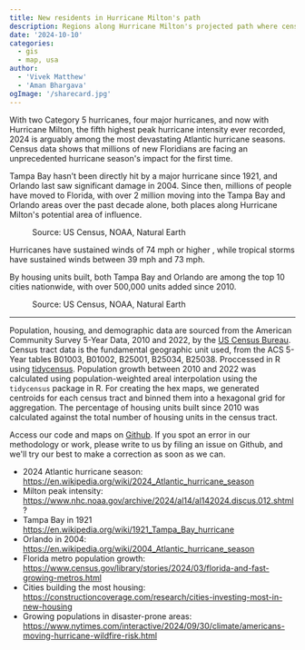 ```yaml
---
title: New residents in Hurricane Milton's path
description: Regions along Hurricane Milton's projected path where census data shows substantial increases in population and housing in the last decade
date: '2024-10-10'
categories:
  - gis
  - map, usa
author: 
  - 'Vivek Matthew'
  - 'Aman Bhargava'
ogImage: '/sharecard.jpg'
---
```


<script>import Counter from '$components/charts/LineChart.svelte'

</script>

With two Category 5 hurricanes, four major hurricanes, and now with Hurricane Milton, the fifth highest peak hurricane intensity ever recorded, 2024 is arguably among the most devastating Atlantic hurricane seasons. Census data shows that millions of new Floridians are facing an unprecedented hurricane season's impact for the first time.

Tampa Bay hasn’t been directly hit by a major hurricane since 1921, and Orlando last saw significant damage in 2004. Since then, millions of people have moved to Florida, with over 2 million moving into the Tampa Bay and Orlando areas over the past decade alone, both places along Hurricane Milton's potential area of influence.


<figure class="h-full w-full">
  <svelte:component this={MainMap}/>
  <caption>Source: US Census, NOAA, Natural Earth</caption> 
</figure>

Hurricanes have sustained <span class="highlight highlight-hurricane"> winds of 74 mph or higher </span>, while tropical storms have sustained <span class="highlight highlight-tropical">winds between 39 mph and 73 mph</span>.

By housing units built, both Tampa Bay and Orlando are among the top 10 cities nationwide, with over 500,000 units added since 2010.

<figure class="h-full w-full">
  <svelte:component this={HousingMap}/>
  <caption>Source: US Census, NOAA, Natural Earth</caption> 
</figure>

<hr/>


<Methodology>
<span slot="content">

Population, housing, and demographic data are sourced from the American Community Survey 5-Year Data, 2010 and 2022, by the [US Census Bureau](https://data.census.gov/). Census tract data is the fundamental geographic unit used, from the ACS 5-Year tables B01003, B01002, B25001, B25034, B25038. Proccessed in R using [tidycensus](https://walker-data.com/tidycensus/). 
Population growth between 2010 and 2022 was calculated using population-weighted areal interpolation using the `tidycensus` package in R. For creating the hex maps, we generated centroids for each census tract and binned them into a hexagonal grid for aggregation. The percentage of housing units built since 2010 was calculated against the total number of housing units in the census tract.
<br/>

Access our code and maps on [Github](https://github.com/diagram-chasing/milton). If you spot an error in our methodology or work, please write to us by filing an issue on Github, and we'll try our best to make a correction as soon as we can.

</span>

</Methodology>

<References>
<span slot="content">


- 2024 Atlantic hurricane season: https://en.wikipedia.org/wiki/2024_Atlantic_hurricane_season
- Milton peak intensity: https://www.nhc.noaa.gov/archive/2024/al14/al142024.discus.012.shtml?
- Tampa Bay in 1921 https://en.wikipedia.org/wiki/1921_Tampa_Bay_hurricane
- Orlando in 2004: https://en.wikipedia.org/wiki/2004_Atlantic_hurricane_season
- Florida metro population growth: https://www.census.gov/library/stories/2024/03/florida-and-fast-growing-metros.html
- Cities building the most housing: https://constructioncoverage.com/research/cities-investing-most-in-new-housing
- Growing populations in disaster-prone areas: https://www.nytimes.com/interactive/2024/09/30/climate/americans-moving-hurricane-wildfire-risk.html

</span>
</References>
